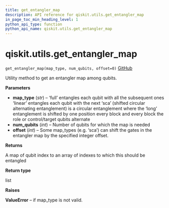 ```yaml
---
title: get_entangler_map
description: API reference for qiskit.utils.get_entangler_map
in_page_toc_min_heading_level: 1
python_api_type: function
python_api_name: qiskit.utils.get_entangler_map
---
```


# qiskit.utils.get\_entangler\_map

<span id="qiskit.utils.get_entangler_map" />

`get_entangler_map(map_type, num_qubits, offset=0)` [GitHub](https://github.com/qiskit/qiskit/tree/stable/0.17/qiskit/utils/entangler_map.py "view source code")

Utility method to get an entangler map among qubits.

**Parameters**

*   **map\_type** (*str*) – ‘full’ entangles each qubit with all the subsequent ones ‘linear’ entangles each qubit with the next ‘sca’ (shifted circular alternating entanglement) is a circular entanglement where the ‘long’ entanglement is shifted by one position every block and every block the role or control/target qubits alternate
*   **num\_qubits** (*int*) – Number of qubits for which the map is needed
*   **offset** (*int*) – Some map\_types (e.g. ‘sca’) can shift the gates in the entangler map by the specified integer offset.

**Returns**

A map of qubit index to an array of indexes to which this should be entangled

**Return type**

list

**Raises**

**ValueError** – if map\_type is not valid.

